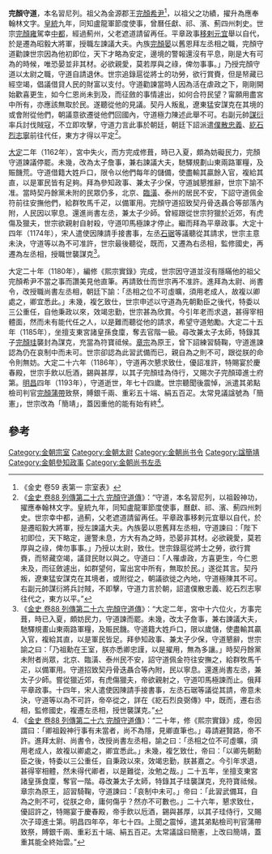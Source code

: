 '''完顏守道'''，本名習尼列。祖父為金源郡王[[完顏希尹|完顏希尹]]<ref>《金史 卷59 表第一 宗室表》</ref>，以祖父之功績，擢升為應奉翰林文字。[[皇統|皇統]]九年，同知盧龍軍節度使事，曾曆任獻、祁、濱、薊四州刺史。世宗[[完顏雍|完顏雍]]駕幸[[中都|中都]]，經過薊州，父老遮道請留再任。平章政事[[移剌元宜|移剌元宜]]舉以自代，於是遷為昭毅大將軍，授職左諫議大夫。內族[[完顏晏|完顏晏]]以舊恩拜左丞相之職，完顏守道勸諫世宗因為他初即位，天下才略為安定，邊境的警報還沒有平息，剛是大有可為的時候，唯恐晏並非其材。必欲親愛，莫若厚與之祿，俾勿事事。」乃授完顏守道以太尉之職，守道自請退休。世宗追錄扈從將士的功勞，欲行賞賚，但是帑藏已經空竭，倡議借貸人民的財富以支付。守道勸諫當時人因為活在虐政之下，剛剛開始歡喜更生，如今仁恩尚未到及，而征斂的事情遽出，如何合符民望？甯願用盡宮中所有，亦應該無取於民。遂聽從他的見議。契丹人叛亂，遼東猛安謀克在其境的或會附從他們，朝議意欲遷徙他們回國內，守道極力陳述此舉不可。右副元帥[[謀衍|謀衍]]率兵討伐賊寇，不立即攻擊，守道力言此事於朝廷，朝廷下詔派遣[[僕散忠義|僕散忠義]]、[[紇石烈志寧|紇石烈志寧]]前往代任，東方才得以平定<ref>《[[S:金史/卷88|金史 卷88 列傳第二十六 完顏守道傳]]》：“守道，本名習尼列，以祖穀神功，擢應奉翰林文字。皇統九年，同知盧龍軍節度使事，曆獻、祁、濱、薊四州刺史。世宗幸中都，過薊，父老遮道請留再任。平章政事移剌元宜舉以自代，於是遷昭毅大將軍，授左諫議大夫。內族晏以恩舊拜左丞相，守道諫曰：「陛下初即位，天下略定，邊警未息，方大有為之時，恐晏非其材。必欲親愛，莫若厚與之祿，俾勿事事。」乃授以太尉，致仕。世宗錄扈從將士之勞，欲行賞賚，而帑藏空竭，議貸民財以與之。守道曰：「人罹虐政，方喜更生，今仁恩未及，而征斂遽出，如群望何，甯出宮中所有，無取於民。」遂從其言。契丹叛，遼東猛安謀克在其境者，或附從之，朝議欲徙之內地，守道極陳其不可。右副元帥謀衍將兵討賊，不即擊，守道力言於朝，詔遣僕散忠義、紇石烈志寧往代之，東方以平。”</ref>。

[[大定_(金朝)|大定]]二年（1162年），宮中失火，而方完成修葺，時已入夏，頗為妨礙民力，完顏守道諫議停罷。未幾，改為太子詹事，兼右諫議大夫，馳驛規劃山東兩路軍糧，及賑饑荒。守道借籍大姓戶口，限令以他們每年的儲備，使盡輸其贏餘入官，複給其直，以是軍民皆有足夠。拜為參知政事、兼太子少保，守道誠懇推辭，世宗下諭不准。當時契丹餘黨未附的民眾仍多，北京、[[臨潢|臨潢]]、泰州的居民不安，下詔守道佩金符前往安撫他們，給群牧馬千疋，以備軍用。完顏守道招致契丹骨迭聶合等部落內附，人民因以寧息。還進尚書左丞，兼太子少師。曾經跟從世宗狩獵於近郊，有虎傷及獵夫，世宗欲親射自射殺，守道叩馬極諫才停止。繼而拜為平章政事。大定十四年（1174年），宋人遣使因陳請手接書事，左丞[[石琚|石琚]]等議聽從其請求，世宗主意未決，守道等以為不可准許，世宗最後聽從，既而，又遷為右丞相，監修國史，再遷為左丞相，授職世襲謀克<ref>《[[S:金史/卷88|金史 卷88 列傳第二十六 完顏守道傳]]》：“大定二年，宮中十六位火，方事完葺，時已入夏，頗妨民力，守道諫而罷。未幾，改太子詹事，兼右諫議大夫，馳驛規畫山東兩路軍糧，及賑民饑。守道籍大姓戶口，限以歲儲，使盡輸其贏入官，複給其直，以是軍民皆足。拜參知政事、兼太子少保，守道懇辭，世宗諭之曰：「乃祖勳在王室，朕亦悉卿忠謹，以是擢用，無為多讓。」時契丹餘黨未附者尚眾，北京、臨潢、泰州民不安，詔守道佩金符往安撫之，給群牧馬千疋，以備軍用。守道招致契丹骨迭聶合等內附，民以寧息。還進尚書左丞，兼太子少師。嘗從獵近郊，有虎傷獵夫，帝欲親射之，守道叩馬極諫而止。俄拜平章政事。十四年，宋人遣使因陳請手接書事，左丞石琚等議從其請，帝意未決，守道等以為不可許，帝卒從之，詳在《紇石烈良弼傳》中，既而，遷右丞相，監修國史，複遷左丞相，授世襲謀克。”</ref>。

大定二十年（1180年），編修《熙宗實錄》完成，世宗因守道並沒有隱瞞他的祖父完顏希尹不當之事而讚美見他直筆。再請致仕而世宗再不准許。進拜為太尉、尚書令，改授職尚書左丞相，朝廷下諭：「丞相之位不可虛曠，須用老成人，故複以卿處之，卿宜悉此。」未幾，複乞致仕，世宗申述以守道為先朝勳臣之後代，特委以三公重任，自他秉政以來，效竭忠勤，世宗甚為欣賞。今引年老而求退，甚得宰相體面，然而未有能代任之人，以是難而聽從他的請求，希望守道勉勵。大定二十五年（1185年），坐擅支東宮諸皇孫食廩，奪去官階一級。尋改兼太子太師，特錄其子[[完顏珪|完顏珪]]襲封為謀克，充當為符寶祗候。[[金章宗|章宗]]為原王，曾下詔練習騎鞠，守道進諫認為仍在哀制中而未可。世宗卻認為此習武備而已，親自為之則不可，跟從朕的命令則無妨。大定二十六年（1186年），守道再次懇求致仕，優詔准許，特賜宴於慶春殿，世宗手飲以卮酒，錫與甚厚，以其子完顏珪為侍行，又賜次子完顏璋進士府第。[[明昌|明昌]]四年（1193年），守道逝世，年七十四歲。世宗聽聞後震悼，派遣其弟點檢司判官[[完顏蒲帶|完顏蒲帶]]致祭，賻銀千兩、重彩五十端、絹五百疋。太常見議諡號為「簡憲」，世宗改為「簡靖」，蓋因重他的能有始有終<ref>《[[S:金史/卷88|金史 卷88 列傳第二十六 完顏守道傳]]》：“二十年，修《熙宗實錄》成，帝因謂曰：「卿祖穀神行事有未當者，尚不為隱，見卿直筆也。」尋請避賢路，帝不許。進拜太尉、尚書令，改授尚書左丞相，諭之曰：「丞相之位不可虛曠，須用老成人，故複以卿處之，卿宜悉此。」未幾，複乞致仕，帝曰：「以卿先朝勳臣之後，特委以三公重任，自秉政以來，效竭忠勤，朕甚嘉之。今引年求退，甚得宰相體，然未得代卿者，以是難從，汝勉之哉。」二十五年，坐擅支東宮諸皇孫食廩，奪官一階。尋改兼太子太師，特錄其子珪襲謀克，充符寶祗候。章宗為原王，詔習騎鞠，守道諫曰：「哀制中未可。」帝曰：「此習武備耳，自為之則不可，從朕之命，庸何傷乎？然亦不可數也。」二十六年，懇求致仕，優詔許之，特賜宴于慶春殿，帝手飲以卮酒，錫與甚厚，以其子珪侍行，又賜次子璋進士第。明昌四年卒，年七十四。上聞之震悼，遣其弟點檢司判官蒲帶致祭，賻銀千兩、重彩五十端、絹五百疋。太常議諡曰簡憲，上改曰簡靖，蓋重其能全終始雲。”</ref>。

==參考==
{{reflist|2}}

[[Category:金朝宗室|Category:金朝宗室]]
[[Category:金朝太尉|Category:金朝太尉]]
[[Category:金朝尚书令|Category:金朝尚书令]]
[[Category:諡簡靖|Category:諡簡靖]]
[[Category:金朝參知政事|Category:金朝參知政事]]
[[Category:金朝尚书左丞|Category:金朝尚书左丞]]